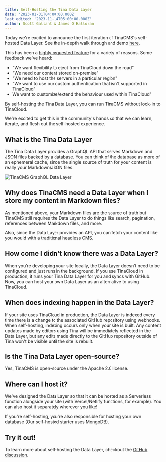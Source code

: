 ```yaml
---
title: Self-Hosting the Tina Data Layer
date: '2023-01-31T04:00:00.000Z'
last_edited: '2023-11-14T05:00:00.000Z'
author: Scott Gallant & James O'Halloran
---
```


Today we're excited to announce the first iteration of TinaCMS's self-hosted Data Layer. See the in-depth walk through and demo [here](https://github.com/tinacms/tinacms/discussions/3589).

This has been a [highly requested feature](https://github.com/tinacms/tinacms/discussions/3096) for a variety of reasons. Some feedback we've heard:

- "We want flexibility to eject from TinaCloud down the road"
- "We need our content stored on-premise"
- "We need to host the servers in a particular region"
- "We want to use our custom authentication that isn't supported in TinaCloud"
- We want to customize/extend the behaviour used within TinaCloud"

By self-hosting the Tina Data Layer, you can run TinaCMS without lock-in to TinaCloud.

We're excited to get this in the community's hands so that we can learn, iterate, and flesh out the self-hosted experience.

## What is the Tina Data Layer

The Tina Data Layer provides a GraphQL API that serves Markdown and JSON files backed by a database. You can think of the database as more of an ephemeral cache, since the single source of truth for your content is really your Markdown/JSON files.

![TinaCMS GraphQL Data Layer](https://res.cloudinary.com/forestry-demo/image/upload/v1675375259/tinacms-data-layer_geyrv8.png 'TinaCMS Data Layer')

## Why does TinaCMS need a Data Layer when I store my content in Markdown files?

As mentioned above, your Markdown files are the source of truth but TinaCMS still requires the Data Layer to do things like search, pagination, references between Markdown files, and more.

Also, since the Data Layer provides an API, you can fetch your content like you would with a traditional headless CMS.

## How come I didn't know there was a Data Layer?

When you’re developing your site locally, the Data Layer doesn’t need to be configured and just runs in the background. If you use TinaCloud in production, it runs your Tina Data Layer for you and syncs with GitHub. Now, you can host your own Data Layer as an alternative to using TinaCloud.

## When does indexing happen in the Data Layer?

If your site uses TinaCloud in production, the Data Layer is indexed every time there is a change to the associated GitHub repository using webhooks. When self-hosting, indexing occurs only when your site is built. Any content updates made by editors using Tina will be immediately reflected in the Data Layer, but any edits made directly to the GitHub repository outside of Tina won't be visible until the site is rebuilt.

## Is the Tina Data Layer open-source?

Yes, TinaCMS is open-source under the Apache 2.0 license.

## Where can I host it?

We've designed the Data Layer so that it can be hosted as a Serverless function alongside your site (with Vercel/Netlify functions, for example). You can also host it separately wherever you like!

If you're self-hosting, you're also responsible for hosting your own database (Our self-hosted starter uses MongoDB).

## Try it out!

To learn more about self-hosting the Data Layer, checkout the [GitHub discussion](https://github.com/tinacms/tinacms/discussions/3589).
